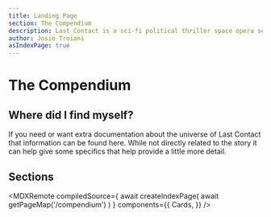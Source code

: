 ```yaml
---
title: Landing Page
section: The Compendium
description: Last Contact is a sci-fi political thriller space opera set in the 23rd and 24th centuries. This compendium has an encyclopedia like documentation of various items
author: Josie Troiani
asIndexPage: true
---
```


# The Compendium

## Where did I find myself?

If you need or want extra documentation about the universe of Last Contact that information can be found here. While not directly related to the story it can help give some specifics that help provide a little more detail.

## Sections

<MDXRemote
  compiledSource={
    await createIndexPage(
      await getPageMap('/compendium')
    )
  }
  components={{
    Cards,
  }}
/>
